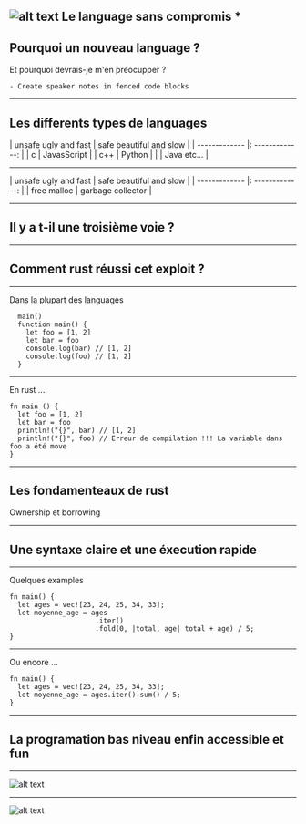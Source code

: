 

<Head>
  <title>Presentation Title</title>
</Head>

![alt text](https://www.vectorlogo.zone/logos/rust-lang/rust-lang-card.png "Logo Title Text 1")
Le language sans compromis *
---

## Pourquoi un nouveau language ?

Et pourquoi devrais-je m'en préocupper ?

```notes
- Create speaker notes in fenced code blocks
```

---

## Les differents types de languages


| unsafe ugly and fast      |     safe beautiful and slow    |
| ------------- |: -------------: |
| c      |        JavasScript        |
|  c++       |    Python        |
|       |             Java etc...   |

---

| unsafe ugly and fast      |     safe beautiful and slow    |
| ------------- |: -------------: |
|  free malloc    |        garbage collector        |

---
## Il y a t-il une troisième voie ?




---



## Comment rust réussi cet exploit ?



---
Dans la plupart des languages
``` 
  main()
  function main() {
    let foo = [1, 2]
    let bar = foo
    console.log(bar) // [1, 2]
    console.log(foo) // [1, 2]
  }
  ```




---



  En rust ...
  ``` 
  fn main () {
    let foo = [1, 2]
    let bar = foo
    println!("{}", bar) // [1, 2]
    println!("{}", foo) // Erreur de compilation !!! La variable dans foo a été move 
  }
  ```
---
## Les fondamenteaux de rust

Ownership et borrowing

---

## Une syntaxe claire et une éxecution rapide

---

Quelques examples 

```
fn main() {
  let ages = vec![23, 24, 25, 34, 33];
  let moyenne_age = ages
                     .iter()
                     .fold(0, |total, age| total + age) / 5;
}
```





---





Ou encore ...
``` 
fn main() {
  let ages = vec![23, 24, 25, 34, 33];
  let moyenne_age = ages.iter().sum() / 5;
}
```
---



## La programation bas niveau enfin accessible et fun


---

![alt text](https://upload.wikimedia.org/wikipedia/commons/3/30/WebAssembly_Logo.png "Logo Title Text 1")

---



![alt text](https://2r4s9p1yi1fa2jd7j43zph8r-wpengine.netdna-ssl.com/files/2018/03/01_rust_loves_js.png "Logo Title Text 1")